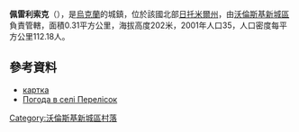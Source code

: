 {{coord|50|45|23|N|27|21|36|E|scale:30000|display=title}}

'''佩雷利索克'''（{{lang-uk|Перелісок}}），是[[烏克蘭|烏克蘭]]的城鎮，位於該國北部[[日托米爾州|日托米爾州]]，由[[沃倫斯基新城區|沃倫斯基新城區]]負責管轄，面積0.31平方公里，海拔高度202米，2001年人口35，人口密度每平方公里112.18人。

==參考資料==
*[http://gska2.rada.gov.ua/pls/z7502/A005?rf7571=43035 картка]{{dead link|date=2017年11月 |bot=InternetArchiveBot |fix-attempted=yes }}
* [http://weather.in.ua/ua/zhitomirskaja/19864 Погода в селі Перелісок] {{Wayback|url=http://weather.in.ua/ua/zhitomirskaja/19864 |date=20111219122846 }}

{{Ukraine-geo-stub}}
[[Category:沃倫斯基新城區村落|Category:沃倫斯基新城區村落]]